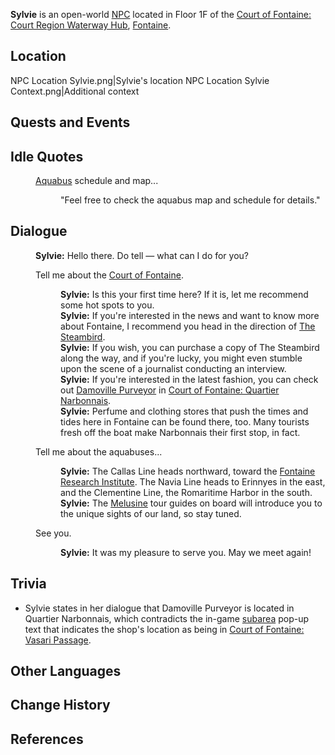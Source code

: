 {{Meta
<!-- Remove this template after adding the missing info -->
|missing_NPC_profile  = yes
}}
{{Character Infobox
|type             = Open-World NPC
|image            = NPC Sylvie.png
|realname         = <!-- Optional, if different from in-game name -->
|deceased         = <!-- Past (for deceased prior to events of the game) or free response -->
|region           = Fontaine
|location         = Fontaine
|affiliation      = 
|title            = Aquabus Information Clerk

|ancestry         = <!-- Clan/family -->
|father           = 
|mother           = 
|spouse           = 
|sibling          = 
|child            = 
|relative         = 

|voiceEN          = 
|voiceCN          = 
|voiceJP          = 
|voiceKR          = 
|dialoguereward   = 
}}
'''Sylvie''' is an open-world [[NPC]] located in Floor 1F of the [[Court of Fontaine: Court Region Waterway Hub]], [[Fontaine]].

==Location==
<gallery>
NPC Location Sylvie.png|Sylvie's location
NPC Location Sylvie Context.png|Additional context
</gallery>
<!--
==Profile==
''(To be added.)''

===Appearance===
''(To be added.)''
-->
==Quests and Events==
{{Quests and Events}}

==Idle Quotes==
{{Dialogue Start}}
: {{DIcon|Idle}} [[Aquabus]] schedule and map...
:: {{A|VO Sylvie 01.ogg}} "Feel free to check the aquabus map and schedule for details."
{{Dialogue End}}

==Dialogue==
{{Dialogue Start}}
:'''Sylvie:''' Hello there. Do tell &mdash; what can I do for you?
:{{DIcon}} Tell me about the [[Court of Fontaine]].
::'''Sylvie:''' Is this your first time here? If it is, let me recommend some hot spots to you.
::'''Sylvie:''' If you're interested in the news and want to know more about Fontaine, I recommend you head in the direction of [[The Steambird]].
::'''Sylvie:''' If you wish, you can purchase a copy of The Steambird along the way, and if you're lucky, you might even stumble upon the scene of a journalist conducting an interview.
::'''Sylvie:''' If you're interested in the latest fashion, you can check out [[Damoville Purveyor]] in [[Court of Fontaine: Quartier Narbonnais]].
::'''Sylvie:''' Perfume and clothing stores that push the times and tides here in Fontaine can be found there, too. Many tourists fresh off the boat make Narbonnais their first stop, in fact.
:{{DIcon}} Tell me about the aquabuses...
::'''Sylvie:''' The Callas Line heads northward, toward the [[Fontaine Research Institute]]. The Navia Line heads to Erinnyes in the east, and the Clementine Line, the Romaritime Harbor in the south.
::'''Sylvie:''' The [[Melusine]] tour guides on board will introduce you to the unique sights of our land, so stay tuned.
:{{DIcon}} See you.
::'''Sylvie:''' It was my pleasure to serve you. May we meet again!
{{Dialogue End}}
<!--
==Event Dialogue==
===Event Name===
{{Dialogue Start}}
:'''{{subst:PAGENAME}}:'''
{{Dialogue End}}
-->

==Trivia==
* Sylvie states in her dialogue that Damoville Purveyor is located in Quartier Narbonnais, which contradicts the in-game [[subarea]] pop-up text that indicates the shop's location as being in [[Court of Fontaine: Vasari Passage]].

==Other Languages==
{{Other Languages|default_hidden=1
|en      = Sylvie
|zhs     = 希尔维娅
|zhs_rm  = Xī'ěrwéiyà
|zht     = 希爾維婭
|zht_rm  = Xī'ěrwéiyà
|ja      = シルヴィア
|ja_rm   = Shiruvia
|ko      = 실비
|es      = Sylvie
|fr      = Sylvie
|ru      = Сильви
|th      = Sylvie
|vi      = Sylvie
|de      = Sylvie
|id      = Sylvie
|pt      = Sylvie
|tr      = Sylvie
|it      = Sylvie
}}

==Change History==
{{Change History|4.0}}

==References==
{{Reflist}}